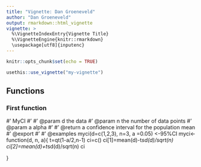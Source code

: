 ```yaml
---
title: "Vignette: Dan Groeneveld"
author: "Dan Groeneveld"
output: rmarkdown::html_vignette
vignette: >
  %\VignetteIndexEntry{Vignette Title}
  %\VignetteEngine{knitr::rmarkdown}
  \usepackage[utf8]{inputenc}
---
```


```r
knitr::opts_chunk$set(echo = TRUE)
```

```r
usethis::use_vignette("my-vignette")
```

## Functions

### First function

#' MyCI
#'
#' @param d the data
#' @param n the number of data points
#' @param a alpha
#'
#' @return a confidence interval for the population mean
#' @export
#'
#' @examples myci(d=c(1,2,3), n=3, a =0.05) <-95%CI
myci<-function(d, n, a){
  t=qt(1-a/2,n-1)
  ci=c()
  ci[1]=mean(d)-t*sd(d)/sqrt(n)
  ci[2]=mean(d)+t*sd(d)/sqrt(n)
  ci


}




